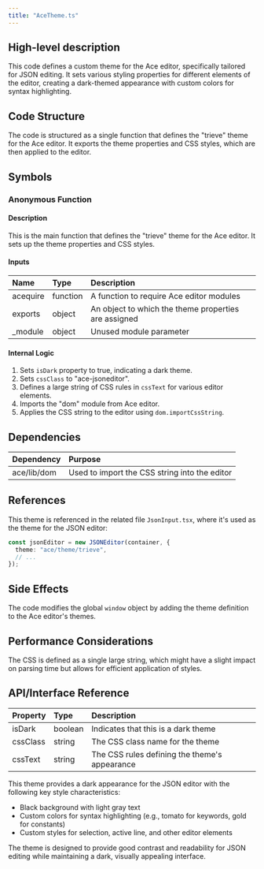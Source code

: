 ```yaml
---
title: "AceTheme.ts"
---
```


## High-level description
This code defines a custom theme for the Ace editor, specifically tailored for JSON editing. It sets various styling properties for different elements of the editor, creating a dark-themed appearance with custom colors for syntax highlighting.

## Code Structure
The code is structured as a single function that defines the "trieve" theme for the Ace editor. It exports the theme properties and CSS styles, which are then applied to the editor.

## Symbols

### Anonymous Function
#### Description
This is the main function that defines the "trieve" theme for the Ace editor. It sets up the theme properties and CSS styles.

#### Inputs
| Name | Type | Description |
|:-----|:-----|:------------|
| acequire | function | A function to require Ace editor modules |
| exports | object | An object to which the theme properties are assigned |
| _module | object | Unused module parameter |

#### Internal Logic
1. Sets `isDark` property to true, indicating a dark theme.
2. Sets `cssClass` to "ace-jsoneditor".
3. Defines a large string of CSS rules in `cssText` for various editor elements.
4. Imports the "dom" module from Ace editor.
5. Applies the CSS string to the editor using `dom.importCssString`.

## Dependencies
| Dependency | Purpose |
|:-----------|:--------|
| ace/lib/dom | Used to import the CSS string into the editor |

## References
This theme is referenced in the related file `JsonInput.tsx`, where it's used as the theme for the JSON editor:

```typescript
const jsonEditor = new JSONEditor(container, {
  theme: "ace/theme/trieve",
  // ...
});
```

## Side Effects
The code modifies the global `window` object by adding the theme definition to the Ace editor's themes.

## Performance Considerations
The CSS is defined as a single large string, which might have a slight impact on parsing time but allows for efficient application of styles.

## API/Interface Reference
| Property | Type | Description |
|:---------|:-----|:------------|
| isDark | boolean | Indicates that this is a dark theme |
| cssClass | string | The CSS class name for the theme |
| cssText | string | The CSS rules defining the theme's appearance |

This theme provides a dark appearance for the JSON editor with the following key style characteristics:
- Black background with light gray text
- Custom colors for syntax highlighting (e.g., tomato for keywords, gold for constants)
- Custom styles for selection, active line, and other editor elements

The theme is designed to provide good contrast and readability for JSON editing while maintaining a dark, visually appealing interface.